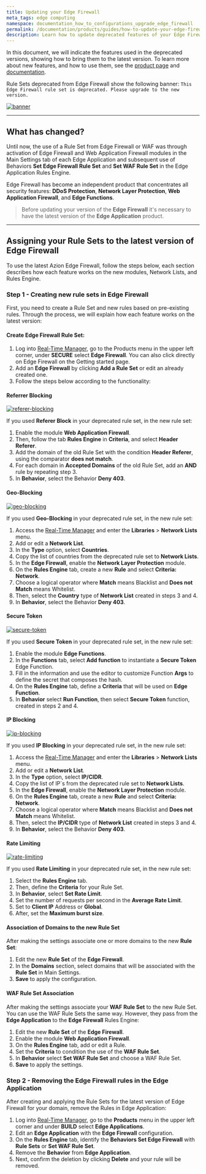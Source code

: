 ```yaml
---
title: Updating your Edge Firewall
meta_tags: edge computing
namespace: documentation_how_to_configurations_upgrade_edge_firewall
permalink: /documentation/products/guides/how-to-update-your-edge-firewall/
description: Learn how to update deprecated features of your Edge Firewall
---
```


In this document, we will indicate the features used in the deprecated versions, showing how to bring them to the latest version. To learn more about new features, and how to use them, see the [product page](https://www.azion.com/pt-br/produtos/edge-firewall/) and [documentation](/en/documentation/products/edge-firewall/).

Rule Sets deprecated from Edge Firewall show the following banner: `This Edge Firewall rule set is deprecated. Please upgrade to the new version.`

[![banner](/assets/docs/images/update-edge-firewall/banner.jpg)](/assets/docs/images/update-edge-firewall/banner.jpg)

---

## What has changed?

Until now, the use of a Rule Set from Edge Firewall or WAF was through activation of Edge Firewall and Web Application Firewall modules in the Main Settings tab of each Edge Application and subsequent use of Behaviors **Set Edge Firewall Rule Set** and **Set WAF Rule Set** in the Edge Application Rules Engine.

Edge Firewall has become an independent product that concentrates all security features: **DDoS Protection**,  **Network Layer Protection**, **Web Application Firewall**, and **Edge Functions**.

> Before updating your version of the **Edge Firewall** it's necessary to have the latest version of the **Edge Application** product.

---

## Assigning your Rule Sets to the latest version of Edge Firewall

To use the latest Azion Edge Firewall, follow the steps below, each section describes how each feature works on the new modules, Network Lists, and Rules Engine.

### Step 1 - Creating new rule sets in Edge Firewall

First, you need to create a Rule Set and new rules based on pre-existing rules. Through the process, we will explain how each feature works on the latest version:

#### Create Edge Firewall Rule Set:

1. Log into [Real-Time Manager](https://manager.azion.com/), go to the Products menu in the upper left corner, under **SECURE** select **Edge Firewall**. You can also click directly on Edge Firewall on the Getting started page.
2. Add an **Edge Firewall** by clicking **Add a Rule Set** or edit an already created one.
3. Follow the steps below according to the functionality:

#### Referrer Blocking

[![referer-blocking](/assets/docs/images/update-edge-firewall/referer-blocking.jpg)](/assets/docs/images/update-edge-firewall/referer-blocking.jpg)

If you used **Referer Block** in your deprecated rule set, in the new rule set:

1. Enable the module **Web Application Firewall**.
2. Then, follow the tab **Rules Engine** in **Criteria**, and select **Header Referer**.
3. Add the domain of the old Rule Set with the condition **Header Referer**, using the comparator **does not match**.
4. For each domain in **Accepted Domains** of the old Rule Set, add an **AND** rule by repeating step 3.
5. In **Behavior**, select the Behavior **Deny 403**.

#### Geo-Blocking

[![geo-blocking](/assets/docs/images/update-edge-firewall/geo-blocking.jpg)](/assets/docs/images/update-edge-firewall/geo-blocking.jpg)

If you used **Geo-Blocking** in your deprecated rule set, in the new rule set:

1. Access the [Real-Time Manager](https://manager.azion.com/) and enter the **Libraries** > **Network Lists** menu.
2. Add or edit a **Network List**.
3. In the **Type** option, select **Countries**.
4. Copy the list of countries from the deprecated rule set to **Network Lists**.
5. In the **Edge Firewall**, enable the **Network Layer Protection** module.
6. On the **Rules Engine** tab, create a new **Rule** and select **Criteria: Network**.
7. Choose a logical operator where **Match** means Blacklist and **Does not Match** means Whitelist.
8. Then, select the **Country** type of **Network List** created in steps 3 and 4.
9. In **Behavior**, select the Behavior **Deny 403**.

#### Secure Token

[![secure-token](/assets/docs/images/update-edge-firewall/secure-token.jpg)](/assets/docs/images/update-edge-firewall/secure-token.jpg)

If you used **Secure Token** in your deprecated rule set, in the new rule set:

1. Enable the module **Edge Functions**.
2. In the **Functions** tab, select **Add function** to instantiate a **Secure Token** Edge Function.
3. Fill in the information and use the editor to customize Function **Args** to define the secret that composes the hash.
4. On the **Rules Engine** tab, define a **Criteria** that will be used on **Edge Function**.
5. In **Behavior** select **Run Function**, then select **Secure Token** function, created in steps 2 and 4.

#### IP Blocking

[![ip-blocking](/assets/docs/images/update-edge-firewall/ip-blocking.jpg)](/assets/docs/images/update-edge-firewall/ip-blocking.jpg)

If you used **IP Blocking** in your deprecated rule set, in the new rule set:

1. Access the [Real-Time Manager](https://manager.azion.com/) and enter the **Libraries** > **Network Lists** menu.
2. Add or edit a **Network List**.
3. In the **Type** option, select **IP/CIDR**.
4. Copy the list of IP\`s from the deprecated rule set to **Network Lists**.
5. In the **Edge Firewall**, enable the **Network Layer Protection** module.
6. On the **Rules Engine** tab, create a new **Rule** and select **Criteria: Network**.
7. Choose a logical operator where **Match** means Blacklist and **Does not Match** means Whitelist.
8. Then, select the **IP/CIDR** type of **Network List** created in steps 3 and 4.
9. In **Behavior**, select the Behavior **Deny 403**.

#### Rate Limiting

[![rate-limiting](/assets/docs/images/update-edge-firewall/rate-limiting.jpg)](/assets/docs/images/update-edge-firewall/rate-limiting.jpg)

If you used **Rate Limiting** in your deprecated rule set, in the new rule set:

1. Select the **Rules Engine** tab.
2. Then, define the **Criteria** for your Rule Set.
3. In **Behavior**, select **Set Rate Limit**.
4. Set the number of requests per second in the **Average Rate Limit**.
5. Set to **Client IP** Address or **Global**.
6. After, set the **Maximum burst size**.

#### Association of Domains to the new Rule Set

After making the settings associate one or more domains to the new **Rule Set**:

1. Edit the new **Rule Set** of the **Edge Firewall**.
2. In the **Domains** section, select domains that will be associated with the **Rule Set** in Main Settings.
3. **Save** to apply the configuration.

#### WAF Rule Set Association

After making the settings associate your **WAF Rule Set** to the new Rule Set. You can use the WAF Rule Sets the same way. However, they pass from the **Edge Application** to the **Edge Firewall** Rules Engine:

1. Edit the new **Rule Set** of the **Edge Firewall**.
2. Enable the module **Web Application Firewall**.
3. On the **Rules Engine** tab, add or edit a Rule.
4. Set the **Criteria** to condition the use of the **WAF Rule Set**.
5. In **Behavior** select **Set WAF Rule Set** and choose a WAF Rule Set.
6. **Save** to apply the settings.

### Step 2 - Removing the Edge Firewall rules in the Edge Application

After creating and applying the Rule Sets for the latest version of Edge Firewall for your domain, remove the Rules in Edge Application:

1. Log into [Real-Time Manager](https://manager.azion.com/), go to the **Products** menu in the upper left corner and under **BUILD** select **Edge Applications**.
2. Edit an **Edge Application** with the **Edge Firewall** configuration.
3. On the **Rules Engine** tab, identify the **Behaviors Set Edge Firewall** with **Rule Sets** or **Set WAF Rule Set**.
4. Remove the **Behavior** from **Edge Application**.
5. Next, confirm the deletion by clicking **Delete** and your rule will be removed.

